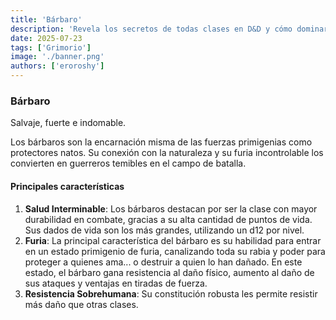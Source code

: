 ```yaml
---
title: 'Bárbaro'
description: 'Revela los secretos de todas clases en D&D y cómo dominarlas, haz que tus habilidades trasciendan tu hoja de personaje.'
date: 2025-07-23
tags: ['Grimorio']
image: './banner.png'
authors: ['eroroshy']
---
```


### Bárbaro

Salvaje, fuerte e indomable. 

Los bárbaros son la encarnación misma de las fuerzas primigenias como protectores natos. 
Su conexión con la naturaleza y su furia incontrolable los convierten en guerreros temibles en el campo de batalla.

#### Principales características

1. **Salud Interminable**: Los bárbaros destacan por ser la clase con mayor durabilidad en combate, gracias a su alta cantidad de puntos de vida. Sus dados de vida son los más grandes, utilizando un d12 por nivel.
2. **Furia**: La principal característica del bárbaro es su habilidad para entrar en un estado primigenio de furia, canalizando toda su rabia y poder para proteger a quienes ama... o destruir a quien lo han dañado. En este estado, el bárbaro gana resistencia al daño físico, aumento al daño de sus ataques y ventajas en tiradas de fuerza.
3. **Resistencia Sobrehumana**: Su constitución robusta les permite resistir más daño que otras clases.

